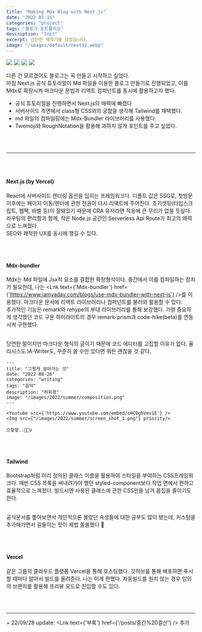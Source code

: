 ```yaml
---
title: "Making Mdx Blog with Next.js"
date: "2022-07-15"
categories: "project"
tags: "블로그 포트폴리오"
description: "Init"
excerpt: 간단한 제작기를 담았습니다.
image: "/images/default/next12.webp"
---
```


<div className="mb-16 flex items-center justify-center space-x-1">
  <Img src="/images/2022/summer/-Next.svg" height={9999} width={9999} />
  <Img src="/images/2022/summer/-typescript-blue.svg" height={9999} width={9999} />
  <Img src="/images/2022/summer/-tailwind-red.svg" height={9999} width={9999} />
  <Img src="/images/2022/summer/-mdx-darkslateblue.svg" height={9999} width={9999}  />
</div>

다른 건 모르겠어도 블로그는 꼭 만들고 시작하고 싶었다.  
마침 Next.js 공식 튜토리얼이 Md 파일을 이용한 블로그 만들기로 진행되었고, 이를 Mdx로 확장시켜 마크다운 문법과 리액트 컴퍼넌트를 동시에 활용하고자 했다.

- 공식 튜토리얼을 진행하면서 Next.js의 매력에 빠졌다
- 서버사이드 측면에서 class형 CSS와의 궁합을 생각해 Tailwind를 채택했다.
- md 파일의 컴파일링에는 Mdx-Bundler 라이브러리를 사용했다.
- Twemoji와 RoughNotation을 활용해 과하지 않게 포인트를 주고 싶었다.

<br />
<br />
<hr />
<br />
<br />

#### Next.js (by Vercel)

React에 서버사이드 렌더링 옵션을 입히는 프레임워크다. 디폴트 값은 SSG로, 첫방문 이후에는 페이지 이동/렌더에 관한 전권이 다시 리액트에 주어진다. 초기셋팅(타입스크립트, 웹팩, 바벨 등)이 잘돼있기 때문에 CRA 유저라면 적응에 큰 무리가 없을 듯싶다.  
라우팅의 편리함과 함께, 작은 Node.js 공간인 Serverless Api Route가 최고의 매력으로 느껴졌다.  
SEO와 쾌적한 UX를 동시에 챙길 수 있다.

<br />
<br />

#### Mdx-bundler

Mdx는 Md 파일에 Jsx적 요소를 결합한 확장형식이다. 중간에서 이를 컴파일하는 장치가 필요한데, 나는 <Lnk text={'Mdx-bundler'} href={'https://www.iamyadav.com/blogs/use-mdx-bundler-with-next-js'} />를 이용했다. 마크다운 문서에 리액트 라이브러리나 컴퍼넌트를 불러와 활용할 수 있다.  
추가적인 기능은 remark와 rehype의 부대 라이브러리를 통해 보강했다. 가령 중요하게 생각했던 코드 구문 하이라이트의 경우 remark-prism과 code-hike(beta)를 연동시켜 구현했다.

<br /> 당연한 말이지만 마크다운 형식의 글이기 때문에 코드 에디터를 고집할 이유가 없다. 율리시스도
IA-Writer도, 꾸준히 쓸 수만 있다면 뭐든 괜찮을 것 같다.

```mdx 예시.mdx
---
title: "그렇게 살아가는 것"
date: "2022-08-26"
categories: "writing"
tags: "음악"
description: "허회경"
image: "/images/2022/summer/composition.png"
---

<Youtube src={'https://www.youtube.com/embed/cHC0ghVev1E'} />
<Img src={"/images/2022/summer/screen_shot_1.png"} priority/>

으핳핳..🤦🏼‍♀️
```

<br />
<br />

#### Tailwind

Bootstrap처럼 미리 정의된 클래스 이름을 활용하여 스타일을 부여하는 CSS프레임워크다. 매번 CSS 목록을 써내려가야 했던 styled-component보다 작업 면에서 편하고 효율적으로 느껴졌다. 빌드시엔 사용된 클래스에 관한 CSS만을 남겨 몸집을 줄이기도 한다.

<br /> 공식문서를 톺아보면서 개인적으론 몰랐던 속성들에 대한 공부도 많이 됐는데, 커스텀을
추가해가면서 길들이는 맛이 제법 쏠쏠했다 🙊

<br />
<br />

#### Vercel

같은 그룹의 클라우드 플랫폼 Vercel을 통해 호스팅했다. 깃허브를 통해 배포하면 푸시할 때마다 알아서 빌드를 올려준다. 나는 이게 편했다. 자동빌드를 원치 않는 경우 임의의 브랜치를 활용해 프리뷰 모드로 진입할 수도 있다.

<br />
<br />
<hr />

\+ 22/09/28 update: <Lnk text={'부록'} href={'/posts/중간%20결산'} /> 추가